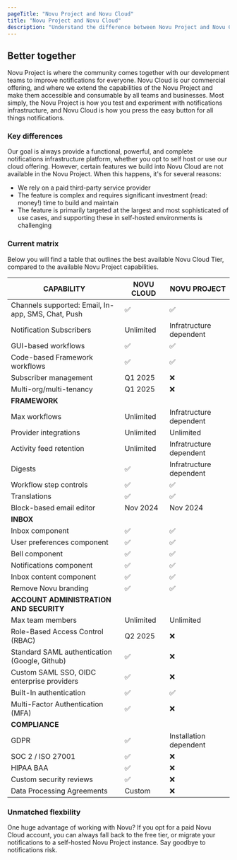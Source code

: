 ```yaml
---
pageTitle: "Novu Project and Novu Cloud"
title: "Novu Project and Novu Cloud"
description: "Understand the difference between Novu Project and Novu Cloud"
---
```

## Better together
Novu Project is where the community comes together with our development teams to improve notifications for everyone. Novu Cloud is our commercial offering, and where we extend the capabilities of the Novu Project and make them accessible and consumable by all teams and businesses. Most simply, the Novu Project is how you test and experiment with notifications infrastructure, and Novu Cloud is how you press the easy button for all things notifications.

### Key differences
Our goal is always provide a functional, powerful, and complete notifications infrastructure platform, whether you opt to self host or use our cloud offering. However, certain features we build into Novu Cloud are not available in the Novu Project. When this happens, it's for several reasons:
- We rely on a paid third-party service provider
- The feature is complex and requires significant investment (read: money!) time to build and maintain
- The feature is primarily targeted at the largest and most sophisticated of use cases, and supporting these in self-hosted environments is challenging

### Current matrix
Below you will find a table that outlines the best available Novu Cloud Tier, compared to the available Novu Project capabilities.

|CAPABILITY|NOVU CLOUD|NOVU PROJECT|
|--- | --- | --- |
|Channels supported: Email, In-app, SMS, Chat, Push | ✅ | ✅ |
|Notification Subscribers | Unlimited | Infratructure dependent |
|GUI-based workflows | ✅ | ✅ |
|Code-based Framework workflows | ✅ | ✅ |
|Subscriber management| Q1 2025 | ❌ |
|Multi-org/multi-tenancy | Q1 2025 | ❌ |
|**FRAMEWORK**|
|Max workflows | Unlimited | Infratructure dependent |
|Provider integrations | Unlimited | Unlimited |
|Activity feed retention | Unlimited | Infratructure dependent |
|Digests | ✅ | Infratructure dependent |
|Workflow step controls | ✅ | ✅ |
|Translations| ✅ | ✅ |
|Block-based email editor | Nov 2024 | Nov 2024 |
|**INBOX**|
|Inbox component | ✅ | ✅ |
|User preferences component | ✅ | ✅ |
|Bell component | ✅ | ✅ |
|Notifications component | ✅ | ✅ |
|Inbox content component | ✅ | ✅ |
|Remove Novu branding | ✅ | ✅ |
|**ACCOUNT ADMINISTRATION AND SECURITY**|
|Max team members | Unlimited | Unlimited |
|Role-Based Access Control (RBAC)| Q2 2025 | ❌ |
|Standard SAML authentication (Google, Github) | ✅ | ❌ |
|Custom SAML SSO, OIDC enterprise providers | ✅ | ❌ |
|Built-In authentication | ✅ | ✅ |
|Multi-Factor Authentication (MFA) | ✅ | ❌ |
|**COMPLIANCE**|
|GDPR | ✅ | Installation dependent |
|SOC 2 / ISO 27001 | ✅ | ❌ |
|HIPAA BAA|  ✅ | ❌ |
|Custom security reviews | ✅ | ❌ |
|Data Processing Agreements | Custom | ❌ |

### Unmatched flexbility
One huge advantage of working with Novu? If you opt for a paid Novu Cloud account, you can always fall back to the free tier, or migrate your notifications to a self-hosted Novu Project instance. Say goodbye to notifications risk. 